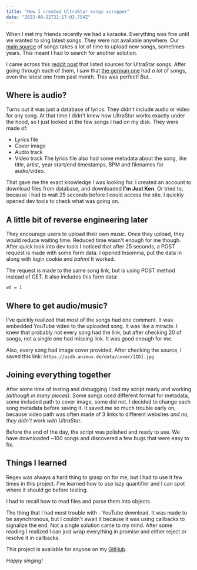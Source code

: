 ```yaml
---
title: "How I created UltraStar songs scrapper"
date: "2023-08-22T21:17:03.754Z"
---
```


When I met my friends recently we had a karaoke. Everything was fine until we wanted to sing latest songs.
They were not available anywhere. Our [main source](https://ultrastar-es.org/en/canciones) of songs takes a lot of time to upload new songs, sometimes years.
This meant I had to search for another solution.

I came across this [reddit post](https://www.reddit.com/r/karaoke/comments/mvk8th/ultrastar_songs/) that listed sources for UltraStar songs.
After going through each of them, I saw that [the german one](http://usdb.animux.de/) had *a lot* of songs, even the latest one from past month.
This was perfect! *But..*

## Where is audio?
Turns out it was just a database of lyrics. They didn't include audio or video for any song.
At that time I didn't knew how UltraStar works exactly under the hood, so I just looked at the few songs I had on my disk.
They were made of:
- Lyrics file
- Cover image
- Audio track
- Video track
The lyrics file also had some metadata about the song, like title, artist, year start/end timestamps, BPM and filenames for audio/video.

That gave me the exact knowledge I was looking for.
I created an account to download files from database, and downloaded **I'm Just Ken**.
Or tried to, because I had to wait 25 seconds before I could access the site. I quickly opened dev tools to check what was going on.

## A little bit of reverse engineering later
They encourage users to upload their own music. Once they upload, they would reduce waiting time.
Reduced time wasn't enough for me though. After quick look into dev tools I noticed that after 25 seconds, a POST request is made with some form data.
I opened Insomnia, put the data in along with login cookie and *bahm!* It worked.

The request is made to the same song link, but is using POST method instead of GET. It also includes this form data:
```
wd = 1
```

## Where to get audio/music?
I've quickly realized that most of the songs had one comment. It was embedded YouTube video to the uploaded song. It was like a miracle.
I knew that probably not every song had the link, but after checking 20 of songs, not a single one had missing link. It was good enough for me.

Also, every song had image cover provided. After checking the source, I saved this link: `https://usdb.animux.de/data/cover/[ID].jpg`

## Joining everything together
After some time of testing and debugging I had my script ready and working *(although in many pieces)*.
Some songs used different format for metadata, some included path to cover image, some did not.
I decided to change each song metadata before saving it. It saved me so much trouble early on, because video path was often made of 3 links to different websites *and no, they didn't work with UltraStar*.

Before the end of the day, the script was polished and ready to use. We have downloaded ~100 songs and discovered a few bugs that were easy to fix.


## Things I learned
Regex was always a hard thing to grasp on for me, but I had to use it few times in this project.
I've learned how to use lazy quantifier and I can spot where it should go before testing.

I had to recall how to read files and parse them into objects.

The thing that I had most trouble with - YouTube download. It was made to be asynchronous, but I couldn't await it because it was using callbacks to signalize the end.
Not a single solution came to my mind. After some reading I realized I can just wrap everything in promise and either reject or resolve it in callbacks.

This project is available for anyone on my [GitHub](https://github.com/Martiinii/UltraScrap/).

*Happy singing!*

